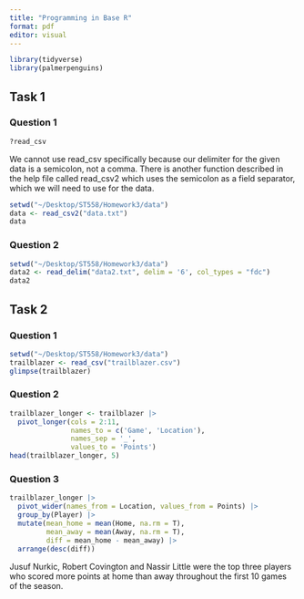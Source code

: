 ```yaml
---
title: "Programming in Base R"
format: pdf
editor: visual
---
```


```r
library(tidyverse)
library(palmerpenguins)
```

## Task 1

### Question 1

```r
?read_csv
```

We cannot use read_csv specifically because our delimiter for the given data is a semicolon, not a comma. There is another function described in the help file called read_csv2 which uses the semicolon as a field separator, which we will need to use for the data.

```r
setwd("~/Desktop/ST558/Homework3/data")
data <- read_csv2("data.txt")
data
```

### Question 2

```r
setwd("~/Desktop/ST558/Homework3/data")
data2 <- read_delim("data2.txt", delim = '6', col_types = "fdc")
data2
```


## Task 2

### Question 1

```r
setwd("~/Desktop/ST558/Homework3/data")
trailblazer <- read_csv("trailblazer.csv")
glimpse(trailblazer)
```

### Question 2

```r
trailblazer_longer <- trailblazer |>
  pivot_longer(cols = 2:11, 
               names_to = c('Game', 'Location'),
               names_sep = '_',
               values_to = 'Points')
head(trailblazer_longer, 5)
```

### Question 3

```r
trailblazer_longer |>
  pivot_wider(names_from = Location, values_from = Points) |>
  group_by(Player) |>
  mutate(mean_home = mean(Home, na.rm = T),
         mean_away = mean(Away, na.rm = T),
         diff = mean_home - mean_away) |>
  arrange(desc(diff))
```
Jusuf Nurkic, Robert Covington and Nassir Little were the top three players who scored more points at home than away throughout the first 10 games of the season.



